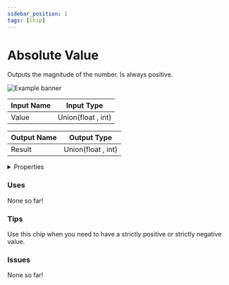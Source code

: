 ```yaml
---
sidebar_position: 1
tags: [Chip]
---
```


# Absolute Value

Outputs the magnitude of the number. Is always positive.



![Example banner](./assets/98b99011-9be8-43b3-89cc-1e9d55bd8b51.svg)

| Input Name | Input Type |
|-----------|-----------|
| Value | Union(float , int) |

| Output Name | Output Type |
|-----------|-----------|
| Result | Union(float , int) |


<details>
  <summary>Properties</summary>
  <div>
    <div>
    <table>
      <thead>
        <tr>
          <th>Is beta required?</th>
          <th>❌</th>
        </tr>
        <tr>
          <th>Is this chip a trolling risk?</th>
          <th>❌</th>
        </tr>
        <tr>
          <th>Chip UUID</th>
          <th>98b99011-9be8-43b3-89cc-1e9d55bd8b51</th>
        </tr>
      </thead>
    </table>
    </div>
  </div>
</details>

### Uses

None so far!

### Tips

Use this chip when you need to have a strictly positive or strictly negative value.

### Issues

None so far!